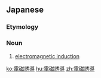 ==Japanese==
{{ja-kanjitab|でん|じ|ゆう|どう|yomi=o}}

===Etymology===
{{compound|lang=ja|sort=でんじゆうどう|電磁|tr1=denji|t1=electromagnetic|誘導|tr2=yūdō|t2=induction}}

===Noun===
{{ja-noun|でんじゆうどう}}

# [[electromagnetic induction]]

[[ko:電磁誘導]]
[[hu:電磁誘導]]
[[zh:電磁誘導]]